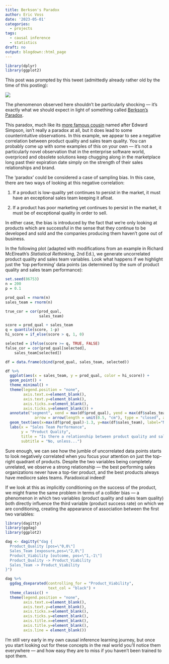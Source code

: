 ```yaml
---
title: Berkson's Paradox
author: Eric Voss
date: '2023-05-01'
categories:
  - projects
tags:
  - causal inference
  - statistics
draft: no
output: blogdown::html_page
---
```


```r
library(dplyr)
library(ggplot2)
```


This post was prompted by this tweet (admittedly already rather old by the time of this posting):

![](images/tweet_screenshot.png)

The phenomenon observed here shouldn't be particularly shocking --- it's exactly what we should expect in light of something called [Berkson's Paradox](https://en.wikipedia.org/wiki/Berkson%27s_paradox).

This paradox, much like its [more famous cousin](https://en.wikipedia.org/wiki/Simpson%27s_paradox) named after Edward Simpson, isn't really a paradox at all, but it does lead to some counterintuitive observations. In this example, we appear to see a negative correlation between product quality and sales team quality. You can probably come up with some examples of this on your own --- it's not a particularly novel observation that in the enterprise software world, overpriced and obsolete solutions keep chugging along in the marketplace long past their expiration date simply on the strength of their sales relationships and brand.

The 'paradox' could be considered a case of sampling bias. In this case, there are two ways of looking at this negative correlation:

1.  If a product is low-quality yet continues to persist in the market, it must have an exceptional sales team keeping it afloat.

2.  If a product has poor marketing yet continues to persist in the market, it must be of exceptional quality in order to sell.

In either case, the bias is introduced by the fact that we're only looking at products which are successful in the sense that they continue to be developed and sold and the companies producing them haven't gone out of business.

In the following plot (adapted with modifications from an example in Richard McElreath's *Statistical Rethinking*, 2nd Ed.), we generate uncorrelated product quality and sales team variables. Look what happens if we highlight just the 'top performing' data points (as determined by the sum of product quality and sales team performance):  

```r
set.seed(86753)
n = 200
p = 0.1

prod_qual = rnorm(n)
sales_team = rnorm(n)

true_cor = cor(prod_qual,
               sales_team)

score = prod_qual + sales_team
q = quantile(score, 1-p)
hi_score = if_else(score > q, 1, 0)

selected = ifelse(score >= q, TRUE, FALSE)
false_cor = cor(prod_qual[selected],
    sales_team[selected])

df = data.frame(cbind(prod_qual, sales_team, selected))

df %>%
  ggplot(aes(x = sales_team, y = prod_qual, color = hi_score)) +
  geom_point() +
  theme_minimal() +
  theme(legend.position = "none",
        axis.text.x=element_blank(),
        axis.text.y=element_blank(),
        axis.ticks.x=element_blank(),
        axis.ticks.y=element_blank()) +
  annotate("segment", xend = max(df$prod_qual), yend = max(df$sales_team)-3, x = max(df$prod_qual)-3, y = max(df$sales_team) ,
             arrow = arrow(length = unit(0.5, "cm"), type = "closed", angle = 45), color = 'blue') +
  geom_text(aes(x=max(df$prod_qual)-1.3, y=max(df$sales_team), label="Negative correlation introduced by selection bias"), color='blue', size=4) +
  labs(x = "Sales Team Performance",
       y = "Product Quality",
       title = "Is there a relationship between product quality and sales team performance?",
       subtitle = "No, unless...")
```

Sure enough, we can see how the jumble of uncorrelated data points starts to look negatively correlated when you focus your attention on just the top-right quadrant of products. Despite the two variables being completely unrelated, we observe a strong relationship --- the best performing sales organizations never have a top-tier product, and the best products always have mediocre sales teams. Paradoxical indeed! 

If we look at this as implicitly conditioning on the success of the product, we might frame the same problem in terms of a collider bias --- a phenomenon in which two variables (product quality and sales team quality) both directly influence the third variable (product success rate) on which we are conditioning, creating the appearance of association between the first two variables:

```r
library(dagitty)
library(ggdag)
library(ggplot2)

dag <- dagitty("dag {
  Product_Quality [pos=\"0,0\"]
  Sales_Team [exposure,pos=\"2,0\"]
  Product_Viability [outcome, pos=\"1,-1\"]
  Product_Quality -> Product_Viability
  Sales_Team -> Product_Viability
}")

dag %>%
  ggdag_dseparated(controlling_for = "Product_Viability",
                   text_col = "black") +
  theme_classic() +
  theme(legend.position = "none",
        axis.text.x=element_blank(),
        axis.text.y=element_blank(),
        axis.ticks.x=element_blank(),
        axis.ticks.y=element_blank(),
        axis.title.x=element_blank(),
        axis.title.y=element_blank(),
        axis.line = element_blank())
```

I'm still very early in my own causal inference learning journey, but once you start looking out for these concepts in the real world you'll notice them everywhere --- and how easy they are to miss if you haven't been trained to spot them.